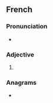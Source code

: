 {{also|piquanté}}

==French==

===Pronunciation===
* {{IPA|/pikɑ̃t/|lang=fr}}

===Adjective===
{{head|fr|adjective form}}

# {{feminine singular of|piquant|lang=fr}}

===Anagrams===
* {{l|fr|équipant}}